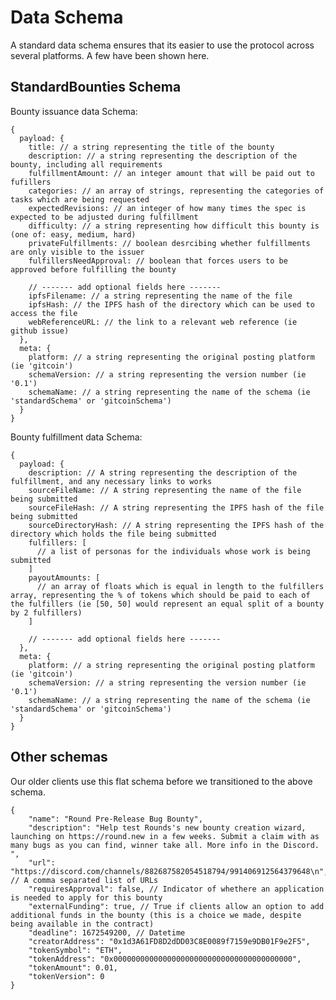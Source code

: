 # Data Schema

A standard data schema ensures that its easier to use the protocol across several platforms. A few have been shown here.

## StandardBounties Schema

Bounty issuance data Schema:

```
{
  payload: {
    title: // a string representing the title of the bounty
    description: // a string representing the description of the bounty, including all requirements
    fulfillmentAmount: // an integer amount that will be paid out to fufillers
    categories: // an array of strings, representing the categories of tasks which are being requested
    expectedRevisions: // an integer of how many times the spec is expected to be adjusted during fulfillment
    difficulty: // a string representing how difficult this bounty is (one of: easy, medium, hard)
    privateFulfillments: // boolean desrcibing whether fulfillments are only visible to the issuer
    fulfillersNeedApproval: // boolean that forces users to be approved before fulfilling the bounty

    // ------- add optional fields here -------
    ipfsFilename: // a string representing the name of the file
    ipfsHash: // the IPFS hash of the directory which can be used to access the file
    webReferenceURL: // the link to a relevant web reference (ie github issue)
  },
  meta: {
    platform: // a string representing the original posting platform (ie 'gitcoin')
    schemaVersion: // a string representing the version number (ie '0.1')
    schemaName: // a string representing the name of the schema (ie 'standardSchema' or 'gitcoinSchema')
  }
}
```

Bounty fulfillment data Schema:

```
{
  payload: {
    description: // A string representing the description of the fulfillment, and any necessary links to works
    sourceFileName: // A string representing the name of the file being submitted
    sourceFileHash: // A string representing the IPFS hash of the file being submitted
    sourceDirectoryHash: // A string representing the IPFS hash of the directory which holds the file being submitted
    fulfillers: [
      // a list of personas for the individuals whose work is being submitted
    ]
    payoutAmounts: [
      // an array of floats which is equal in length to the fulfillers array, representing the % of tokens which should be paid to each of the fulfillers (ie [50, 50] would represent an equal split of a bounty by 2 fulfillers)
    ]

    // ------- add optional fields here -------
  },
  meta: {
    platform: // a string representing the original posting platform (ie 'gitcoin')
    schemaVersion: // a string representing the version number (ie '0.1')
    schemaName: // a string representing the name of the schema (ie 'standardSchema' or 'gitcoinSchema')
  }
}
```

## Other schemas

Our older clients use this flat schema before we transitioned to the above schema. 

```
{
    "name": "Round Pre-Release Bug Bounty",
    "description": "Help test Rounds's new bounty creation wizard, launching on https://round.new in a few weeks. Submit a claim with as many bugs as you can find, winner take all. More info in the Discord. ",
    "url": "https://discord.com/channels/882687582054518794/991406912564379648\n", // A comma separated list of URLs
    "requiresApproval": false, // Indicator of whethere an application is needed to apply for this bounty
    "externalFunding": true, // True if clients allow an option to add additional funds in the bounty (this is a choice we made, despite being available in the contract)
    "deadline": 1672549200, // Datetime 
    "creatorAddress": "0x1d3A61FD8D2dDD03C8E0089f7159e9DB01F9e2F5",
    "tokenSymbol": "ETH",
    "tokenAddress": "0x0000000000000000000000000000000000000000",
    "tokenAmount": 0.01,
    "tokenVersion": 0
}
```
